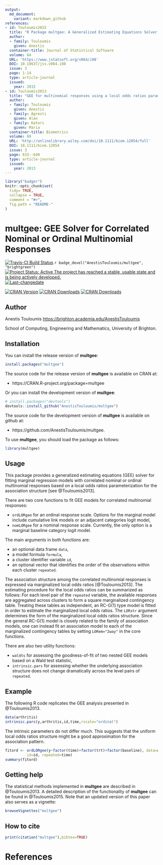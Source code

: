 ```yaml
---
output:
  md_document:
    variant: markdown_github
references:
- id: Touloumis2015
  title: "R Package multgee: A Generalized Estimating Equations Solver for Multinomial Responses"
  author:
  - family: Touloumis
    given: Anestis
  container-title: Journal of Statistical Software
  volume: 64
  URL: 'https://www.jstatsoft.org/v064/i08'
  DOI: 10.18637/jss.v064.i08
  issue: 3
  page: 1-14
  type: article-journal
  issued:
    year: 2015
- id: Touloumis2013
  title: "GEE for multinomial responses using a local odds ratios parameterization"
  author:
  - family: Touloumis
    given: Anestis
  - family: Agresti
    given: Alan
  - family: Kateri
    given: Maria
  container-title: Biometrics
  volume: 69
  URL: 'http://onlinelibrary.wiley.com/doi/10.1111/biom.12054/full'
  DOI: 10.1111/biom.12054
  issue: 3
  page: 633--640
  type: article-journal
  issued:
    year: 2013
---
```


<!-- README.md is generated from README.Rmd. Please edit that file -->

```r
library("badger")
knitr::opts_chunk$set(
  tidy= TRUE,
  collapse = TRUE,
  comment = "#>",
  fig.path = "README-"
)
```

# multgee: GEE Solver for Correlated Nominal or Ordinal Multinomial Responses


[![Travis-CI Build Status](https://travis-ci.org/AnestisTouloumis/multgee.svg?branch=master)](https://travis-ci.org/AnestisTouloumis/multgee)
`r badge_devel("AnestisTouloumis/multgee", "brightgreen")`
[![Project Status: Active The project has reached a stable, usable state and is being actively developed.](http://www.repostatus.org/badges/latest/active.svg)](http://www.repostatus.org/#active) 
[![Last-changedate](https://img.shields.io/badge/last%20change-`r gsub('-', '--', Sys.Date())`-brightgreen.svg)](/commits/master)


[![CRAN Version](http://www.r-pkg.org/badges/version/multgee?color=blue)](https://cran.r-project.org/package=multgee)
[![CRAN Downloads](http://cranlogs.r-pkg.org/badges/grand-total/multgee?color=blue)](http://cranlogs.r-pkg.org/badges/grand-total/multgee)
[![CRAN Downloads](http://cranlogs.r-pkg.org/badges/multgee)](http://cran.rstudio.com/web/packages/multgee/index.html)


## Author

Anestis Touloumis <https://brighton.academia.edu/AnestisTouloumis>

School of Computing, Engineering and Mathematics, University of Brighton. 


## Installation

You can install the release version of **multgee**:

```r
install.packages("multgee")
```

The source code for the release version of **multgee** is available on CRAN at:

- https://CRAN.R-project.org/package=multgee

Or you can install the development version of **multgee**:

```r
# install.packages("devtools")
devtools::install_github("AnestisTouloumis/multgee")
```

The source code for the development version of **multgee** is available on github at:

- https://github.com/AnestisTouloumis/multgee.

To use **multgee**, you should load the package as follows:

```r
library(multgee)
```

## Usage

This package provides a generalized estimating equations (GEE) solver for fitting marginal regression models with correlated nominal or ordinal multinomial responses based on a local odds ratios parameterization for the association structure [see @Touloumis2013].


There are two core functions to fit GEE models for correlated multinomial responses:

- `ordLORgee` for an ordinal response scale. Options for the marginal model include cumulative link models or an adjacent categories logit model,
- `nomLORgee` for a nominal response scale. Currently, the only option is a marginal baseline category logit model.

The main arguments in both functions are: 

- an optional data frame `data`,
- a model formula `formula`,
- a cluster identifier variable `id`,
- an optional vector that identifies the order of the observations within each cluster `repeated`.


The association structure among the correlated multinomial responses is expressed via marginalized local odds ratios [@Touloumis2013]. The estimating procedure for the local odds ratios can be summarized as follows: For each level pair of the `repeated` variable, the available responses are aggregated across clusters to form a square marginalized contingency table. Treating these tables as independent, an RC-G(1) type model is fitted in order to estimate the marginalized local odds ratios. The `LORstr` argument determines the form of the marginalized local odds ratios structure. Since the general RC-G(1) model is closely related to the family of association models, one can instead fit an association model to each of the marginalized contingency tables by setting `LORem="2way"` in the core functions. 


There are also two utility functions:

- `waldts` for assessing the goodness-of-fit of two nested GEE models based on a Wald test statistic,
- `intrinsic.pars` for assessing whether the underlying association structure does not change dramatically across the level pairs of `repeated`.


## Example

The following R code replicates the GEE analysis presented in @Touloumis2013.
```r
data(arthritis)
intrinsic.pars(y,arthritis,id,time,rscale="ordinal")
```

The intrinsic parameters do not differ much. This suggests that the uniform local odds ratios structure might be a good approximation for the association pattern.

```r
fitord <- ordLORgee(y~factor(time)+factor(trt)+factor(baseline), data=arthritis,
          id=id, repeated=time)
summary(fitord) 
```

## Getting help
The statistical methods implemented in **multgee** are described in @Touloumis2013. A detailed description of the functionality of **multgee** can be found in @Touloumis2015. Note that an updated version of this paper also serves as a vignette: 

```r
browseVignettes("multgee")
```


## How to cite

```r
print(citation("multgee"),bibtex=TRUE)
```

# References